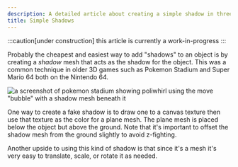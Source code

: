 ```yaml
---
description: A detailed article about creating a simple shadow in three.js.
title: Simple Shadows
---
```




:::caution[under construction]
this article is currently a work-in-progress
:::

Probably the cheapest and easiest way to add "shadows" to an object is by creating a _shadow_ mesh that acts as the shadow for the object. This was a common technique in older 3D games such as Pokemon Stadium and Super Mario 64 both on the Nintendo 64.

![a screenshot of pokemon stadium showing poliwhirl using the move "bubble" with a shadow mesh beneath it](@assets/poliwhirl.png)

One way to create a fake shadow is to draw one to a canvas texture then use that texture as the color for a plane mesh. The plane mesh is placed below the object but above the ground. Note that it's important to offset the shadow mesh from the ground slightly to avoid z-fighting.

<Shadow
	client:load
	backgroundColor={backgroundColor}
	width={size}
	height={size}
	class="w-full"
/>

Another upside to using this kind of shadow is that since it's a mesh it's very easy to translate, scale, or rotate it as needed.

<App client:only />
<Tabs directory="shadows/simple-shadows" />
